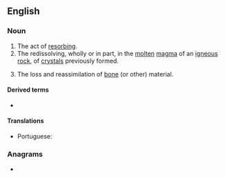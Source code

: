 {{also|Resorption|résorption}}
==English==

===Noun===
{{en-noun|~}}

# The act of [[resorb]]ing.
# The redissolving, wholly or in part, in the [[molten]] [[magma]] of an [[igneous]] [[rock]], of [[crystal]]s previously formed.
# {{lb|en|medicine}} The loss and reassimilation of [[bone]] (or other) material.

====Derived terms====
* {{l|en|hyperresorption}}

====Translations====
{{trans-top|the loss and reassimilation of bone material}}
* Portuguese: {{t|pt|ressorção|f}}
{{trans-mid}}
{{trans-bottom}}

===Anagrams===
* {{anagrams|en|portioners|reportions}}